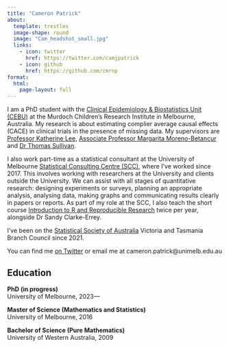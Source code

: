 ```yaml
---
title: "Cameron Patrick"
about:
  template: trestles
  image-shape: round
  image: "Cam_headshot_small.jpg"
  links:
    - icon: twitter
      href: https://twitter.com/camjpatrick
    - icon: github
      href: https://github.com/cmrnp
format:
  html:
    page-layout: full
---
```


I am a PhD student with the [Clinical Epidemiology & Biostatistics Unit (CEBU)](https://www.mcri.edu.au/research/research-areas/population-health/clinical-epidemiology-biostatistics-cebu) at the Murdoch Children's Research Institute in Melbourne, Australia. My research is about estimating complier average causal effects (CACE) in clinical trials in the presence of missing data. My supervisors are [Professor Katherine Lee](https://www.mcri.edu.au/researcher-details/katherine-lee), [Associate Professor Margarita Moreno-Betancur](https://www.mcri.edu.au/researcher-details/margarita-moreno-betancur) and [Dr Thomas Sullivan](https://research.sahmri.org.au/en/persons/thomas-sullivan).

I also work part-time as a statistical consultant at the University of Melbourne [Statistical Consulting Centre (SCC)](https://scc.ms.unimelb.edu.au/), where I've worked since 2017. This involves working with researchers at the University and clients outside the University. We can assist with all stages of quantitative research: designing experiments or surveys, planning an appropriate analysis, analysing data, making graphs and communicating results clearly in papers or reports. As part of my role at the SCC, I also teach the short course [Introduction to R and Reproducible Research](https://scc.ms.unimelb.edu.au/statistics-courses/course-listing/research-and-r) twice per year, alongside Dr Sandy Clarke-Errey.

I've been on the [Statistical Society of Australia](https://statsoc.org.au/) Victoria and Tasmania Branch Council since 2021.

You can find me [on Twitter](https://twitter.com/camjpatrick) or email me at cameron.patrick@unimelb.edu.au

## Education

**PhD (in progress)**<br>
University of Melbourne, 2023---<br>

**Master of Science (Mathematics and Statistics)**<br>
University of Melbourne, 2016

**Bachelor of Science (Pure Mathematics)**<br>
University of Western Australia, 2009
